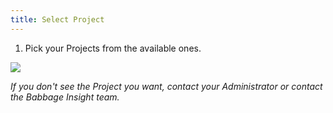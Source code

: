 ```yaml
---
title: Select Project
---
```


1. Pick your Projects from the available ones.
<img src="/assets/dashboard/manager-users.png"/>

*If you don't see the Project you want, contact your Administrator or contact the Babbage Insight team.*